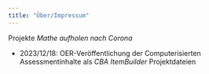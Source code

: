 ```yaml
---
title: "Über/Impressum"
---
```


Projekte *Mathe aufholen nach Corona*

-   2023/12/18: OER-Veröffentlichung der Computerisierten Assessmentinhalte als *CBA ItemBuilder* Projektdateien
